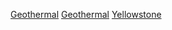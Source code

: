 {{Commonscat-inline|Yellowstone geothermal features}}

[[Category:黃石國家公園地形|Geothermal]]
[[Category:懷俄明州火山活動|Geothermal]]
[[Category:美國地熱區|Yellowstone]]